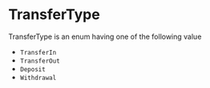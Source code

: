 # TransferType

TransferType is an enum having one of the following value

- `TransferIn`
- `TransferOut`
- `Deposit`
- `Withdrawal`